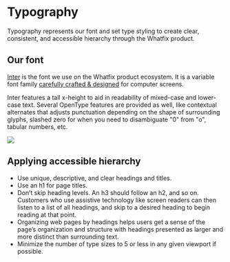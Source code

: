 
<Meta title="Foundations/Typography/Overview" />

# Typography
Typography represents our font and set type styling to create clear, consistent, and accessible hierarchy through the Whatfix product. 


## Our font
[Inter](https://fonts.google.com/specimen/Inter#standard-styles) is the font we use on the Whatfix product ecosystem. It is a variable font family [carefully crafted & designed](https://www.figma.com/blog/the-birth-of-inter) for computer screens. 

Inter features a tall x-height to aid in readability of mixed-case and lower-case text. Several OpenType features are provided as well, like contextual alternates that adjusts punctuation depending on the shape of surrounding glyphs, slashed zero for when you need to disambiguate "0" from "o", tabular numbers, etc.

![](./inter-font.png)

## Applying accessible hierarchy
- Use unique, descriptive, and clear headings and titles.
- Use an h1 for page titles.
- Don’t skip heading levels. An h3 should follow an h2, and so on. Customers who use assistive technology like screen readers can then listen to a list of all headings, and skip to a desired heading to begin reading at that point. 
- Organizing web pages by headings helps users get a sense of the page’s organization and structure with headings presented as larger and more distinct than surrounding text.
- Minimize the number of type sizes to 5 or less in any given viewport if possible.
